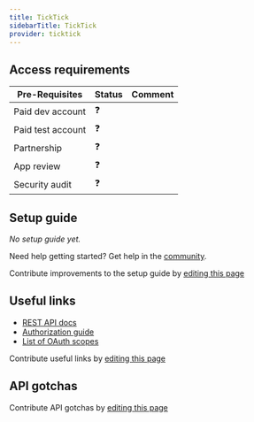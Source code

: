 ```yaml
---
title: TickTick
sidebarTitle: TickTick
provider: ticktick
---
```



<Overview />
<PreBuiltTooling />
<PreBuiltUseCases />

## Access requirements
| Pre-Requisites | Status | Comment|
| - | - | - |
| Paid dev account | ❓ |  |
| Paid test account | ❓ |  |
| Partnership | ❓ | |
| App review | ❓ |  |
| Security audit | ❓ | |


## Setup guide

_No setup guide yet._

<Tip>Need help getting started? Get help in the [community](https://nango.dev/slack).</Tip>

<Note>Contribute improvements to the setup guide by [editing this page](https://github.com/nangohq/nango/tree/master/docs-v2/integrations/all/ticktick.mdx)</Note>


## Useful links

-   [REST API docs](https://developer.ticktick.com/api#/openapi)
-   [Authorization guide](https://developer.ticktick.com/api#/openapi)
-   [List of OAuth scopes](https://developer.ticktick.com/api#/openapi?id=first-step)

<Note>Contribute useful links by [editing this page](https://github.com/nangohq/nango/tree/master/docs-v2/integrations/all/ticktick.mdx)</Note>

## API gotchas

<Note>Contribute API gotchas by [editing this page](https://github.com/nangohq/nango/tree/master/docs-v2/integrations/all/ticktick.mdx)</Note>
